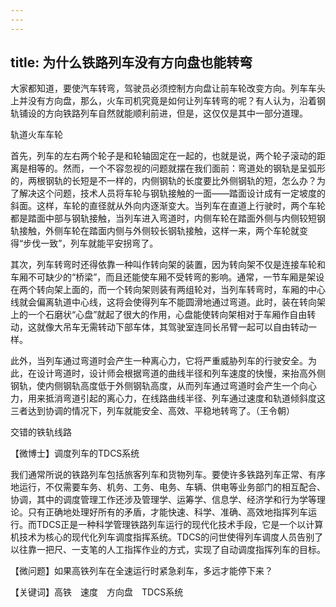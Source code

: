 ```yaml
---
---
---
```

title: 为什么铁路列车没有方向盘也能转弯
---




大家都知道，要使汽车转弯，驾驶员必须控制方向盘让前车轮改变方向。列车车头上并没有方向盘，那么，火车司机究竟是如何让列车转弯的呢？有人认为，沿着钢轨铺设的方向铁路列车自然就能顺利前进，但是，这仅仅是其中一部分道理。

轨道火车车轮



首先，列车的左右两个轮子是和轮轴固定在一起的，也就是说，两个轮子滚动的距离是相等的。然而，一个不容忽视的问题就摆在我们面前：弯道处的钢轨是呈弧形的，两根钢轨的长短是不一样的，内侧钢轨的长度要比外侧钢轨的短，怎么办？为了解决这个问题，技术人员将车轮与钢轨接触的一面——踏面设计成有一定坡度的斜面。这样，车轮的直径就从外向内逐渐变大。当列车在直道上行驶时，两个车轮都是踏面中部与钢轨接触，当列车进入弯道时，内侧车轮在踏面外侧与内侧较短钢轨接触，外侧车轮在踏面内侧与外侧较长钢轨接触，这样一来，两个车轮就变得“步伐一致”，列车就能平安拐弯了。

其次，列车转弯时还得依靠一种叫作转向架的装置，因为转向架不仅是连接车轮和车厢不可缺少的“桥梁”，而且还能使车厢不受转弯的影响。通常，一节车厢是架设在两个转向架上面的，而一个转向架则装有两组轮对，当列车转弯时，车厢的中心线就会偏离轨道中心线，这将会使得列车不能圆滑地通过弯道。此时，装在转向架上的一个石磨状“心盘”就起了很大的作用，心盘能使转向架相对于车厢作自由转动，这就像大吊车无需转动下部车体，其驾驶室连同长吊臂一起可以自由转动一样。

此外，当列车通过弯道时会产生一种离心力，它将严重威胁列车的行驶安全。为此，在设计弯道时，设计师会根据弯道的曲线半径和列车速度的快慢，来抬高外侧钢轨，使内侧钢轨高度低于外侧钢轨高度，从而列车通过弯道时会产生一个向心力，用来抵消弯道引起的离心力，在线路曲线半径、列车通过速度和轨道倾斜度这三者达到协调的情况下，列车就能安全、高效、平稳地转弯了。（王令朝）

交错的铁轨线路





【微博士】调度列车的TDCS系统

我们通常所说的铁路列车包括旅客列车和货物列车。要使许多铁路列车正常、有序地运行，不仅需要车务、机务、工务、电务、车辆、供电等业务部门的相互配合、协调，其中的调度管理工作还涉及管理学、运筹学、信息学、经济学和行为学等理论。只有正确地处理好所有的矛盾，才能快速、科学、准确、高效地指挥列车运行。而TDCS正是一种科学管理铁路列车运行的现代化技术手段，它是一个以计算机技术为核心的现代化列车调度指挥系统。TDCS的问世使得列车调度人员告别了以往靠一把尺、一支笔的人工指挥作业的方式，实现了自动调度指挥列车的目标。

【微问题】如果高铁列车在全速运行时紧急刹车，多远才能停下来？

【关键词】高铁　速度　方向盘　TDCS系统